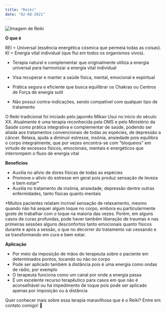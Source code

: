 ```yaml
---
title: "Reiki"
date: "02-08-2021"
---
```


![Imagem de Reiki](../img/reiki.jpeg)

**O que é**

REI = Universal (essência energética cósmica que permeia todas as coisas).
KI = Energia vital individual (que flui em todos os organismos vivos).

- Terapia natural e complementar que originalmente utiliza a energia universal para harmonizar a energia vital individual

- Visa recuperar e manter a saúde física, mental, emocional e espiritual

- Prática segura e eficiente que busca equilibrar os Chakras ou Centros de Força de energia sutil

- Não possui contra-indicações, sendo compatível com qualquer tipo de tratamento

O Reiki tradicional foi iniciado pelo japonês Mikao Usui no início do século XX. Atualmente é uma terapia reconhecida pela OMS e pelo Ministério da Saúde como prática integrativa e complementar de saúde, podendo ser aliada aos tratamentos convencionais de todas as espécies, de depressão a câncer. Relaxa, ajuda a diminuir estresse, insônia, ansiedade pois equilibra o corpo integralmente, que por vezes encontra-se com "bloqueios" em virtude de excessos físicos, emocionais, mentais e energéticos que interrompem o fluxo de energia vital

**Benefícios**

- Auxilia no alívio de dores físicas de todas as espécies
- Promove o alívio do estresse em geral pois produz sensação de leveza e bem estar\*
- Auxilia no tratamento de insônia, ansiedade, depressão dentre outras enfermidades, tanto físicas quanto mentais

<div style={{ fontSize: "12px" }}>
	*Muitos pacientes relatam incrível sensação de relaxamento, mesmo quando não
	há sequer algum toque no corpo, embora eu particularmente goste de trabalhar
	com o toque na maioria das vezes. Porém, em alguns casos de curas profundas,
	pode haver também liberação de traumas e nas primeiras sessões alguns
	desconfortos tanto emocionais quanto físicos durante e após a sessão, o que no
	decorrer do tratamento vai cessando e se transformando em cura e bem estar.
</div>

**Aplicação**

- Por meio da imposição de mãos do terapeuta sobre o paciente em determinados pontos, tocando ou não no corpo
- Pode ser aplicado também à distância pois é uma energia como ondas de rádio, por exemplo
- O terapeuta funciona como um canal por onde a energia passa
- É um excelente recurso terapêutico para casos em que não é aconselhável ou há impedimento de toque pois pode ser aplicado apenas por imposição ou à distância

Quer conhecer mais sobre essa terapia maravilhosa que é o Reiki? Entre em contato comigo! 🌹
